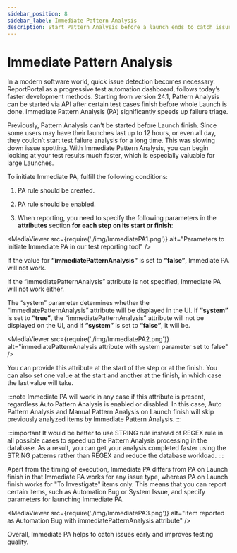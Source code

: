 ```yaml
---
sidebar_position: 8
sidebar_label: Immediate Pattern Analysis
description: Start Pattern Analysis before a launch ends to catch issues early. Trigger via attributes and speed defect triage on large runs in ReportPortal.
---
```


# Immediate Pattern Analysis

In a modern software world, quick issue detection becomes necessary. ReportPortal as a progressive test automation dashboard, follows today’s faster development methods. Starting from version 24.1, Pattern Analysis can be started via API after certain test cases finish before whole Launch is done. Immediate Pattern Analysis (PA) significantly speeds up failure triage.

Previously, Pattern Analysis can’t be started before Launch finish. Since some users may have their launches last up to 12 hours, or even all day, they couldn’t start test failure analysis for a long time. This was slowing down issue spotting. With Immediate Pattern Analysis, you can begin looking at your test results much faster, which is especially valuable for large Launches.

To initiate Immediate PA, fulfill the following conditions:

1. PA rule should be created.

2. PA rule should be enabled.

3. When reporting, you need to specify the following parameters in the **attributes** section **for each step on its start or finish**:

<MediaViewer src={require('./img/ImmediatePA1.png')} alt="Parameters to initiate Immediate PA in our test reporting tool" />

If the value for **“immediatePatternAnalysis”** is set to **“false”**, Immediate PA will not work.

If the “immediatePatternAnalysis” attribute is not specified, Immediate PA will not work either.

The “system” parameter determines whether the “immediatePatternAnalysis” attribute will be displayed in the UI. If **“system”** is set to **“true”**, the “immediatePatternAnalysis” attribute will not be displayed on the UI, and if **“system”** is set to **“false”**, it will be.

<MediaViewer src={require('./img/ImmediatePA2.png')} alt="immediatePatternAnalysis attribute with system parameter set to false" />

You can provide this attribute at the start of the step or at the finish. You can also set one value at the start and another at the finish, in which case the last value will take.

:::note
Immediate PA will work in any case if this attribute is present, regardless Auto Pattern Analysis is enabled or disabled. In this case, Auto Pattern Analysis and Manual Pattern Analysis on Launch finish will skip previously analyzed items by Immediate Pattern Analysis.
:::

:::important
It would be better to use STRING rule instead of REGEX rule in all possible cases to speed up the Pattern Analysis processing in the database. As a result, you can get your analysis completed faster using the STRING patterns rather than REGEX and reduce the database workload.
:::

Apart from the timing of execution, Immediate PA differs from PA on Launch finish in that Immediate PA works for any issue type, whereas PA on Launch finish works for "To Investigate" items only. This means that you can report certain items, such as Automation Bug or System Issue, and specify parameters for launching Immediate PA.

<MediaViewer src={require('./img/ImmediatePA3.png')} alt="Item reported as Automation Bug with immediatePatternAnalysis attribute" />

Overall, Immediate PA helps to catch issues early and improves testing quality.

<MediaViewer src="https://youtu.be/i9LYeiRXSxA" alt="Immediate Pattern Analysis: how it works" type="video" />
